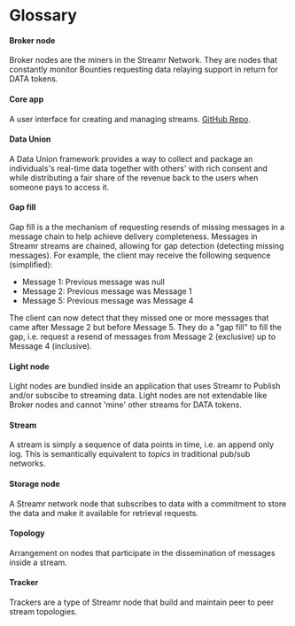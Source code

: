 # Glossary

#### Broker node
Broker nodes are the miners in the Streamr Network. They are nodes that constantly monitor Bounties requesting data relaying support in return for DATA tokens.

#### Core app
A user interface for creating and managing streams. [GitHub Repo](https://github.com/streamr-dev/core-frontend).

#### Data Union
A Data Union framework provides a way to collect and package an individuals's real-time data together with others' with rich consent and while distributing a fair share of the revenue back to the users when someone pays to access it.

#### Gap fill
Gap fill is a the mechanism of requesting resends of missing messages in a message chain to help achieve delivery completeness. Messages in Streamr streams are chained, allowing for gap detection (detecting missing messages). For example, the client may receive the following sequence (simplified):
- Message 1: Previous message was null
- Message 2: Previous message was Message 1
- Message 5: Previous message was Message 4

The client can now detect that they missed one or more messages that came after Message 2 but before Message 5. They do a "gap fill" to fill the gap, i.e. request a resend of messages from Message 2 (exclusive) up to Message 4 (inclusive).

#### Light node
Light nodes are bundled inside an application that uses Streamr to Publish and/or subscibe to streaming data. Light nodes are not extendable like Broker nodes and cannot 'mine' other streams for DATA tokens.

#### Stream
A stream is simply a sequence of data points in time, i.e. an append only log. This is semantically equivalent to *topics* in traditional pub/sub networks. 

#### Storage node
A Streamr network node that subscribes to data with a commitment to store the data and make it available for retrieval requests.

#### Topology
Arrangement on nodes that participate in the dissemination of messages inside a stream.

#### Tracker
Trackers are a type of Streamr node that build and maintain peer to peer stream topologies.
